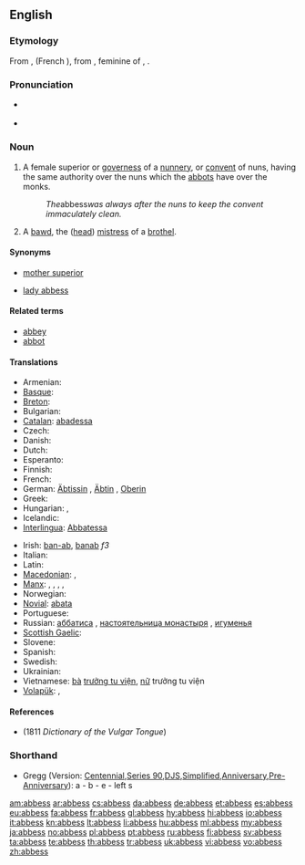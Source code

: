 ==English==
{{Wikisource1911Enc|Abbess}}
{{wikipedia}}

===Etymology===
From {{etyl|fro}} {{term|abaesse|lang=fro}}, {{term|abeesse|lang=fro}} (French {{term|abbesse|lang=fr}}), from {{etyl|la}} {{term|abbatissa|lang=la}}, feminine of {{term|abbas|lang=la}}, {{term|abbatis||abbot|lang=la}}.

===Pronunciation===
* {{a|RP}} {{IPA|/ˈæbɪs/}}
* {{audio|en-us-abbess.ogg|Audio (US)}}

===Noun===
{{en-noun|es}}

# A female superior or [[governess]] of a [[nunnery]], or [[convent]] of nuns, having the same authority over the nuns which the [[abbots]] have over the monks.
#: ''The ''abbess'' was always after the nuns to keep the convent immaculately clean.''
# {{rfv-sense}} {{rare|obsolete|euphemism}} A [[bawd]], the ([[head]]) [[mistress]] of a [[brothel]].

====Synonyms====
* {{sense|female superior of a nunnery}} [[mother superior]]
* {{sense|a bawd}} [[lady abbess]]

====Related terms====
* [[abbey]]
* [[abbot]]

====Translations====
{{trans-top|female superior of a nunnery}}
* Armenian: {{t-|hy|մայրապետ|tr=mayrapet}}
* [[Basque]]: {{t|eu|abadesa}}
* [[Breton]]: {{t|br|abadez|f}}
* Bulgarian: {{t|bg|игуменка}}
* [[Catalan]]: [[abadessa]] {{f}}
* Czech: {{t+|cs|abatyše|f}}
* Danish: {{t+|da|abbedisse|c}}
* Dutch: {{t+|nl|abdis}}
* Esperanto: {{t-|eo|abatino|xs=Esperanto}}
* Finnish: {{t+|fi|abbedissa}}
* French: {{t+|fr|abbesse|f}}
* German: [[Äbtissin]] {{f}}, [[Äbtin]] {{f}}, [[Oberin]] {{f}} {{gloss|Reverend Mother}}
* Greek: {{t+|el|ηγουμένη}}
* Hungarian: {{t|hu|apácafőnöknő}}, {{t|hu|apátnő}}
* Icelandic: {{t+|is|abbadís|f}}
* [[Interlingua]]: [[Abbatessa]]
{{trans-mid}}
* Irish: [[ban-ab]], [[banab]] ''f3''
* Italian: {{t+|it|badessa}}
* Latin: {{t-|la|abbatissa}}
* [[Macedonian]]: {{t-|mk|опатица|f|tr=opática}},  {{t|mk|игуменија|f|tr=iguménija}}
* [[Manx]]: {{t|gv|ard-chaillagh|f}}, {{t|gv|ard-chaillagh ghoo|f}}, {{t|gv|ard-ven reill|f}}, {{t|gv|ben abb|f}}, {{t|gv|moir abb|f}}
* Norwegian: {{t+|no|abbedisse}}
* [[Novial]]: [[abata]]
* Portuguese: {{t+|pt|abadessa}}
* Russian: [[аббатиса]] {{f}}, [[настоятельница монастыря]] {{f}}, [[игуменья]] {{f}}
* [[Scottish Gaelic]]: {{t|gd|ban-aba|f}}
* Slovene: {{t+|sl|opatinja|f}}
* Spanish: {{t+|es|abadesa}}
* Swedish: {{t+|sv|abbedissa}}
* Ukrainian: {{t+|uk|абатиса|f|tr=abatýsa|xs=Ukrainian}}
* Vietnamese: [[bà]] [[trưởng tu viện]], [[nữ]] trưởng tu viện
* [[Volapük]]: {{qualifier|male or female}} {{t|vo|lepädan}}, {{qualifier|female}} {{t|vo|jilepädan}}
{{trans-bottom}}

====References====
* (1811 ''Dictionary of the Vulgar Tongue'')

===Shorthand===
* Gregg (Version: [http://en.wikipedia.org/wiki/Gregg_Shorthand#Centennial_Gregg_Shorthand Centennial],[http://en.wikipedia.org/wiki/Gregg_Shorthand#Series_90_Gregg_Shorthand Series 90],[http://en.wikipedia.org/wiki/Gregg_Shorthand#Diamond_Jubilee_Gregg_Shorthand  DJS],[http://en.wikipedia.org/wiki/Gregg_Shorthand#Simplified_Gregg_Shorthand Simplified],[http://en.wikipedia.org/wiki/Gregg_Shorthand#Anniversary_Gregg_Shorthand Anniversary],[http://en.wikipedia.org/wiki/Gregg_Shorthand#Pre-Anniversary_Gregg_Shorthand Pre-Anniversary]): a - b - e - left s

[[am:abbess]]
[[ar:abbess]]
[[cs:abbess]]
[[da:abbess]]
[[de:abbess]]
[[et:abbess]]
[[es:abbess]]
[[eu:abbess]]
[[fa:abbess]]
[[fr:abbess]]
[[gl:abbess]]
[[hy:abbess]]
[[hi:abbess]]
[[io:abbess]]
[[it:abbess]]
[[kn:abbess]]
[[lt:abbess]]
[[li:abbess]]
[[hu:abbess]]
[[ml:abbess]]
[[my:abbess]]
[[ja:abbess]]
[[no:abbess]]
[[pl:abbess]]
[[pt:abbess]]
[[ru:abbess]]
[[fi:abbess]]
[[sv:abbess]]
[[ta:abbess]]
[[te:abbess]]
[[th:abbess]]
[[tr:abbess]]
[[uk:abbess]]
[[vi:abbess]]
[[vo:abbess]]
[[zh:abbess]]
